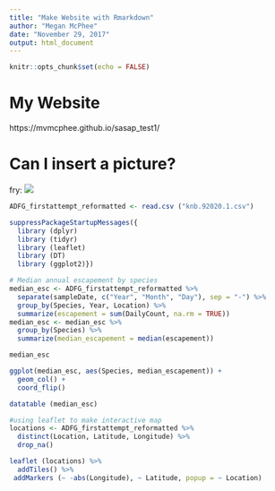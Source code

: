 ```yaml
---
title: "Make Website with Rmarkdown"
author: "Megan McPhee"
date: "November 29, 2017"
output: html_document
---
```


```r
knitr::opts_chunk$set(echo = FALSE)

```

# My Website
https://mvmcphee.github.io/sasap_test1/

# Can I insert a picture?
fry: ![](bigfry.PNG)

```r
ADFG_firstattempt_reformatted <- read.csv ("knb.92020.1.csv")
```

```r
suppressPackageStartupMessages({
  library (dplyr)
  library (tidyr)
  library (leaflet)
  library (DT)
  library (ggplot2)})

```

```r
# Median annual escapement by species
median_esc <- ADFG_firstattempt_reformatted %>% 
  separate(sampleDate, c("Year", "Month", "Day"), sep = "-") %>% 
  group_by(Species, Year, Location) %>% 
  summarize(escapement = sum(DailyCount, na.rm = TRUE))
median_esc <- median_esc %>% 
  group_by(Species) %>% 
  summarize(median_escapement = median(escapement))

median_esc
```
```r
ggplot(median_esc, aes(Species, median_escapement)) +
  geom_col() +
  coord_flip()
```



```r
datatable (median_esc)
```

```r
#using leaflet to make interactive map
locations <- ADFG_firstattempt_reformatted %>%
  distinct(Location, Latitude, Longitude) %>%
  drop_na()

leaflet (locations) %>%
  addTiles() %>%
 addMarkers (~ -abs(Longitude), ~ Latitude, popup = ~ Location)
```

  
  
  
